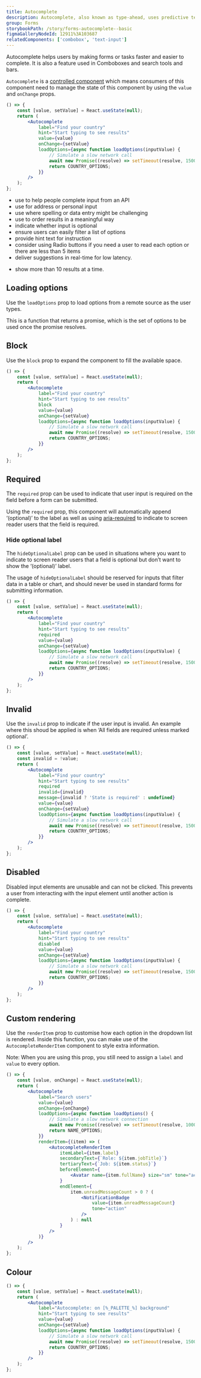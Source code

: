 ```yaml
---
title: Autocomplete
description: Autocomplete, also known as type-ahead, uses predictive text to help select options as a user types.
group: Forms
storybookPath: /story/forms-autocomplete--basic
figmaGalleryNodeId: 12911%3A103687
relatedComponents: ['combobox', 'text-input']
---
```


Autocomplete helps users by making forms or tasks faster and easier to complete. It is also a feature used in Comboboxes and search tools and bars.

`Autocomplete` is a [controlled component](https://reactjs.org/docs/forms.html#controlled-components) which means consumers of this component need to manage the state of this component by using the `value` and `onChange` props.

```jsx live
() => {
	const [value, setValue] = React.useState(null);
	return (
		<Autocomplete
			label="Find your country"
			hint="Start typing to see results"
			value={value}
			onChange={setValue}
			loadOptions={async function loadOptions(inputValue) {
				// Simulate a slow network call
				await new Promise((resolve) => setTimeout(resolve, 1500));
				return COUNTRY_OPTIONS;
			}}
		/>
	);
};
```

<DoHeading />

- use to help people complete input from an API
- use for address or personal input
- use where spelling or data entry might be challenging
- use to order results in a meaningful way
- indicate whether input is optional
- ensure users can easily filter a list of options
- provide hint text for instruction
- consider using Radio buttons if you need a user to read each option or there are less than 5 items
- deliver suggestions in real-time for low latency.

<DontHeading />

- show more than 10 results at a time.

## Loading options

Use the `loadOptions` prop to load options from a remote source as the user types.

This is a function that returns a promise, which is the set of options to be used once the promise resolves.

## Block

Use the `block` prop to expand the component to fill the available space.

```jsx live
() => {
	const [value, setValue] = React.useState(null);
	return (
		<Autocomplete
			label="Find your country"
			hint="Start typing to see results"
			block
			value={value}
			onChange={setValue}
			loadOptions={async function loadOptions(inputValue) {
				// Simulate a slow network call
				await new Promise((resolve) => setTimeout(resolve, 1500));
				return COUNTRY_OPTIONS;
			}}
		/>
	);
};
```

## Required

The `required` prop can be used to indicate that user input is required on the field before a form can be submitted.

Using the `required` prop, this component will automatically append ‘(optional)’ to the label as well as using [aria-required](https://developer.mozilla.org/en-US/docs/Web/Accessibility/ARIA/Attributes/aria-required) to indicate to screen reader users that the field is required.

### Hide optional label

The `hideOptionalLabel` prop can be used in situations where you want to indicate to screen reader users that a field is optional but don’t want to show the ‘(optional)’ label.

The usage of `hideOptionalLabel` should be reserved for inputs that filter data in a table or chart, and should never be used in standard forms for submitting information.

```jsx live
() => {
	const [value, setValue] = React.useState(null);
	return (
		<Autocomplete
			label="Find your country"
			hint="Start typing to see results"
			required
			value={value}
			onChange={setValue}
			loadOptions={async function loadOptions(inputValue) {
				// Simulate a slow network call
				await new Promise((resolve) => setTimeout(resolve, 1500));
				return COUNTRY_OPTIONS;
			}}
		/>
	);
};
```

## Invalid

Use the `invalid` prop to indicate if the user input is invalid. An example where this shoud be applied is when ‘All fields are required unless marked optional’.

```jsx live
() => {
	const [value, setValue] = React.useState(null);
	const invalid = !value;
	return (
		<Autocomplete
			label="Find your country"
			hint="Start typing to see results"
			required
			invalid={invalid}
			message={invalid ? 'State is required' : undefined}
			value={value}
			onChange={setValue}
			loadOptions={async function loadOptions(inputValue) {
				// Simulate a slow network call
				await new Promise((resolve) => setTimeout(resolve, 1500));
				return COUNTRY_OPTIONS;
			}}
		/>
	);
};
```

## Disabled

Disabled input elements are unusable and can not be clicked. This prevents a user from interacting with the input element until another action is complete.

```jsx live
() => {
	const [value, setValue] = React.useState(null);
	return (
		<Autocomplete
			label="Find your country"
			hint="Start typing to see results"
			disabled
			value={value}
			onChange={setValue}
			loadOptions={async function loadOptions(inputValue) {
				// Simulate a slow network call
				await new Promise((resolve) => setTimeout(resolve, 1500));
				return COUNTRY_OPTIONS;
			}}
		/>
	);
};
```

## Custom rendering

Use the `renderItem` prop to customise how each option in the dropdown list is rendered. Inside this function, you can make use of the `AutocompleteRenderItem` component to style extra information.

Note: When you are using this prop, you still need to assign a `label` and `value` to every option.

```jsx live
() => {
	const [value, onChange] = React.useState(null);
	return (
		<Autocomplete
			label="Search users"
			value={value}
			onChange={onChange}
			loadOptions={async function loadOptions() {
				// Simulate a slow network connection
				await new Promise((resolve) => setTimeout(resolve, 1000));
				return NAME_OPTIONS;
			}}
			renderItem={(item) => (
				<AutocompleteRenderItem
					itemLabel={item.label}
					secondaryText={`Role: ${item.jobTitle}`}
					tertiaryText={`Job: ${item.status}`}
					beforeElement={
						<Avatar name={item.fullName} size="sm" tone="action" />
					}
					endElement={
						item.unreadMessageCount > 0 ? (
							<NotificationBadge
								value={item.unreadMessageCount}
								tone="action"
							/>
						) : null
					}
				/>
			)}
		/>
	);
};
```

## Colour

```jsx live colorSection
() => {
	const [value, setValue] = React.useState(null);
	return (
		<Autocomplete
			label="Autocomplete: on [%_PALETTE_%] background"
			hint="Start typing to see results"
			value={value}
			onChange={setValue}
			loadOptions={async function loadOptions(inputValue) {
				// Simulate a slow network call
				await new Promise((resolve) => setTimeout(resolve, 1500));
				return COUNTRY_OPTIONS;
			}}
		/>
	);
};
```
